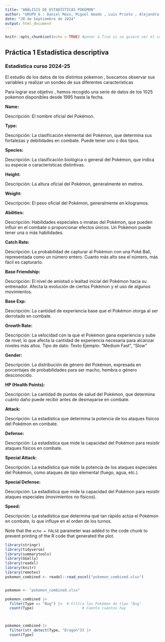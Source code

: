 ```yaml
---
title: "ANÁLISIS DE ESTADÍSTICAS POKEMON"
author: "GRUPO_6 : Daniel Mazo, Miguel Amado , Luis Prieto , Alejandro Marín , Roberto Rojas"
date: "20 de Septiembre de 2024"
output: html_document
---
```


```r
knitr::opts_chunk$set(echo = TRUE) #poner a True si se quiere ver el codigo R
```

## Práctica 1 Estadística descriptiva

### Estadística curso 2024-25

El estudio de los datos de los distintos pokemon ,  buscamos observar sus variables y realizar un sondeo de sus diferentes características

Para lograr ese objetivo , hemos recogido una serie de datos de los 1025 pokemon disponibles desde 1995 hasta la fecha.

**Name:**

Descripción:  El nombre oficial del Pokémon.


**Type:**

Descripción: La clasificación elemental del Pokémon, que determina sus fortalezas y debilidades en combate. Puede tener uno o dos tipos.


**Species:**

Descripción: La clasificación biológica o general del Pokémon, que indica su especie o características distintivas.


**Height:**

Descripción: La altura oficial del Pokémon, generalmente en metros.

**Weight:**

Descripción: El peso oficial del Pokémon, generalmente en kilogramos.


**Abilities:**

Descripción: Habilidades especiales o innatas del Pokémon, que pueden influir en el combate o proporcionar efectos únicos. Un Pokémon puede tener una o más habilidades.


**Catch Rate:**

Descripción: La probabilidad de capturar al Pokémon con una Poké Ball, representada como un número entero. Cuanto más alto sea el número, más fácil es capturarlo.

**Base Friendship:**

Descripción: El nivel de amistad o lealtad inicial del Pokémon hacia su entrenador. Afecta la evolución de ciertos Pokémon y el uso de algunos movimientos.

**Base Exp:**

Descripción: La cantidad de experiencia base que el Pokémon otorga al ser derrotado en combate.

**Growth Rate:**

Descripción: La velocidad con la que el Pokémon gana experiencia y sube de nivel, lo que afecta la cantidad de experiencia necesaria para alcanzar niveles más altos.
Tipo de dato: Texto
Ejemplo: "Medium Fast", "Slow"

**Gender:**

Descripción: La distribución de género del Pokémon, expresada en porcentajes de probabilidades para ser macho, hembra o género desconocido.

**HP (Health Points):**

Descripción: La cantidad de puntos de salud del Pokémon, que determina cuánto daño puede recibir antes de desmayarse en combate.

**Attack:**

Descripción: La estadística que determina la potencia de los ataques físicos del Pokémon en combate.

**Defense:**

Descripción: La estadística que mide la capacidad del Pokémon para resistir ataques físicos en combate.

**Special Attack:**

Descripción: La estadística que mide la potencia de los ataques especiales del Pokémon, como ataques de tipo elemental (fuego, agua, etc.).

**Special Defense:**

Descripción: La estadística que mide la capacidad del Pokémon para resistir ataques especiales (movimientos no físicos).

**Speed:**

Descripción: La estadística que determina qué tan rápido actúa el Pokémon en combate, lo que influye en el orden de los turnos.





Note that the `echo = FALSE` parameter was added to the code chunk to prevent printing of the R code that generated the plot.

```r
library(stringr)
library(tidyverse)
library(summarytools)
library(GGally)
library(readxl)
library(knitr)
library(remotes)
pokemon_combined <- readxl::read_excel("pokemon_combined.xlsx")


pokemon <- "pokemon_combined.xlsx"

pokemon_combined |>
  filter(Type == "Bug") |>  # Filtra los Pokémon de tipo "Bug"
  count(Type)                      # Cuenta cuántos hay



pokemon_combined |>
  filter(str_detect(Type, "Dragon")) |>
  count(Type)






```





